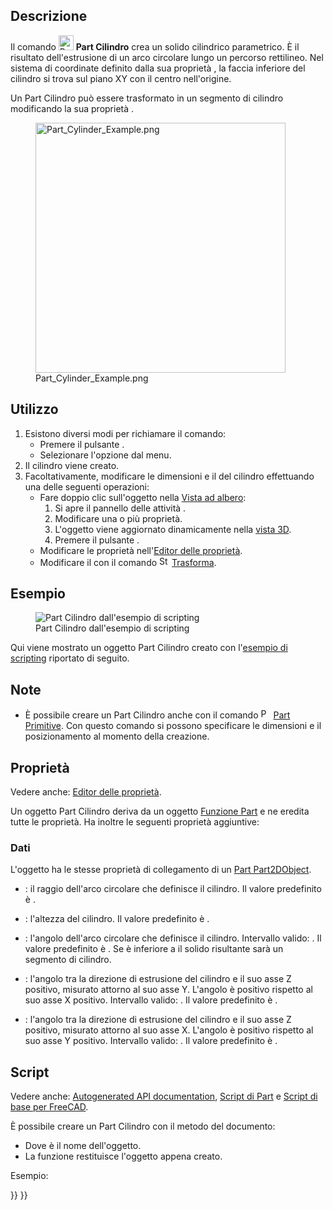 <languages/>

{{Docnav/it
|[[Part_Box/it|Cubo]]
|[[Part_Sphere/it|Sfera]]
|[[Part_Workbench/it|Part]]
|IconL=Part_Box.svg
|IconR=Part_Sphere.svg
|IconC=Workbench_Part.svg
}}

{{GuiCommand/it
|Name=Part Cylinder
|Name/it=Part Cilindro
|MenuLocation=Parte → Primitive → Cilindro
|Workbenches=[[Part_Workbench/it|Part]]
|SeeAlso=[[Part_CreatePrimitives/it|Part Primitive]]
}}

<span id="Description"></span>
==Descrizione==

Il comando [[Image:Part_Cylinder.svg|24px]] '''Part Cilindro''' crea un solido cilindrico parametrico. È il risultato dell'estrusione di un arco circolare lungo un percorso rettilineo. Nel sistema di coordinate definito dalla sua proprietà {{PropertyData|Placement}}, la faccia inferiore del cilindro si trova sul piano XY con il centro nell'origine.

Un Part Cilindro può essere trasformato in un segmento di cilindro modificando la sua proprietà {{PropertyData|Angle}}.

[[Image:Part_Cylinder_Example.png|400px]]

<span id="Usage"></span>
==Utilizzo==

<div class="mw-translate-fuzzy">
# Esistono diversi modi per richiamare il comando:
#* Premere il pulsante {{Button|[[Image:Part_Cylinder.svg|16px]] [[Part_Cylinder/it|Cilindro]]}}.
#* Selezionare l'opzione {{MenuCommand|Part → Primitive → [[Image:Part_Cylinder.svg|16px]] Cilindro}} dal menu.
# Il cilindro viene creato.
# Facoltativamente, modificare le dimensioni e il {{PropertyData|Placement}} del cilindro effettuando una delle seguenti operazioni:
#* Fare doppio clic sull'oggetto nella [[Tree_view/it|Vista ad albero]]:
#*# Si apre il pannello delle attività {{MenuCommand|Primitive geometriche}}.
#*# Modificare una o più proprietà.
#*# L'oggetto viene aggiornato dinamicamente nella [[3D_view/it|vista 3D]].
#*# Premere il pulsante {{Button|OK}}.
#* Modificare le proprietà nell'[[Property_editor/it|Editor delle proprietà]].
#* Modificare il {{PropertyData|Placement}} con il comando [[Image:Std_TransformManip.svg|16px]] [[Std_TransformManip/it|Trasforma]].
</div>

<span id="Example"></span>
== Esempio ==

[[Image:Part_Cylinder_Scripting_Example.png|thumb|Part Cilindro dall'esempio di scripting]]

Qui viene mostrato un oggetto Part Cilindro creato con l'[[#Script|esempio di scripting]] riportato di seguito.

<span id="Notes"></span>
== Note ==

* È possibile creare un Part Cilindro anche con il comando [[Image:Part_Primitives.svg|16px]] [[Part_Primitives/it|Part Primitive]]. Con questo comando si possono specificare le dimensioni e il posizionamento al momento della creazione.

<span id="Properties"></span>
== Proprietà ==

Vedere anche: [[Property_editor/it|Editor delle proprietà]].

Un oggetto Part Cilindro deriva da un oggetto [[Part_Feature/it|Funzione Part]] e ne eredita tutte le proprietà. Ha inoltre le seguenti proprietà aggiuntive:

<span id="Data"></span>
=== Dati ===

{{TitleProperty|Attachment}}

L'oggetto ha le stesse proprietà di collegamento di un [[Part_Part2DObject/it#Dati|Part Part2DObject]].

{{TitleProperty|Cylinder}}

* {{PropertyData|Radius|Length}}: il raggio dell'arco circolare che definisce il cilindro. Il valore predefinito è {{Value|2mm}}.
* {{PropertyData|Height|Length}}: l'altezza del cilindro. Il valore predefinito è {{Value|10mm}}.
* {{PropertyData|Angle|Angle}}: l'angolo dell'arco circolare che definisce il cilindro. Intervallo valido: {{Value|0° &lt; valore &lt;&#61; 360°}}. Il valore predefinito è {{Value|360°}}. Se è inferiore a {{Value|360°}} il solido risultante sarà un segmento di cilindro.

{{TitleProperty|Prism}}

* {{PropertyData|First Angle|Angle}}: l'angolo tra la direzione di estrusione del cilindro e il suo asse Z positivo, misurato attorno al suo asse Y. L'angolo è positivo rispetto al suo asse X positivo. Intervallo valido: {{Value|0° &lt;&#61; valore &lt; 90°}}. Il valore predefinito è {{Value|0°}}. {{Version/it|0.20}}
* {{PropertyData|Second Angle|Angle}}: l'angolo tra la direzione di estrusione del cilindro e il suo asse Z positivo, misurato attorno al suo asse X. L'angolo è positivo rispetto al suo asse Y positivo. Intervallo valido: {{Value|0° &lt;&#61; valore &lt; 90°}}. Il valore predefinito è {{Value|0°}}. {{Version/it|0.20}}

<span id="Scripting"></span>
== Script ==

Vedere anche: [https://freecad.github.io/SourceDoc/ Autogenerated API documentation], [[Part_scripting/it|Script di Part]] e [[FreeCAD_Scripting_Basics/it|Script di base per FreeCAD]].

È possibile creare un Part Cilindro con il metodo {{Incode|addObject()}} del documento:

{{Code|code=
cylinder = FreeCAD.ActiveDocument.addObject("Part::Cylinder", "myCylinder")
}}

* Dove {{Incode|"myCylinder"}} è il nome dell'oggetto.
* La funzione restituisce l'oggetto appena creato.

Esempio:

{{Code|code=
import FreeCAD as App

doc = App.activeDocument()

cylinder = doc.addObject("Part::Cylinder", "myCylinder")
cylinder.Radius = 10
cylinder.Height = 50
cylinder.Placement = App.Placement(App.Vector(5, 10, 15), App.Rotation(75, 60, 30))

doc.recompute()
}}


{{Docnav/it
|[[Part_Box/it|Cubo]]
|[[Part_Sphere/it|Sfera]]
|[[Part_Workbench/it|Part]]
|IconL=Part_Box.svg
|IconR=Part_Sphere.svg
|IconC=Workbench_Part.svg
}}

{{Part_Tools_navi{{#translation:}}}}
{{Userdocnavi{{#translation:}}}}
